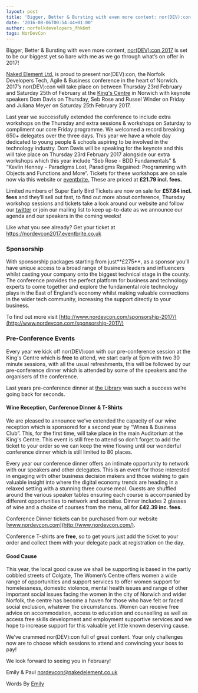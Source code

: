 ```yaml
---
layout: post
title: 'Bigger, Better & Bursting with even more content: nor(DEV):con 2017!'
date: '2016-08-06T00:54:44+01:00'
author: norfolkdevelopers_fhk6mt
tags: NorDevCon
---
```


Bigger, Better & Bursting with even more content, [nor(DEV):con 2017](https://nordevcon.com/) is set to be our biggest yet so bare with me as we go through what’s on offer in 2017!

[Naked Element Ltd.](https://www.nakedelement.co.uk/) is proud to present nor(DEV):con, the Norfolk Developers Tech, Agile & Business conference in the heart of Norwich. 2017’s nor(DEV):con will take place on between Thursday 23rd February and Saturday 25th of February at the [King's Centre](https://www.kings-centre.com/) in Norwich with keynote speakers Dom Davis on Thursday, Seb Rose and Russel Winder on Friday and Juliana Meyer on Saturday 25th February 2017.

Last year we successfully extended the conference to include extra workshops on the Thursday and extra sessions & workshops on Saturday to compliment our core Friday programme. We welcomed a record breaking 650+ delegates over the three days. This year we have a whole day dedicated to young people & schools aspiring to be involved in the technology industry. Dom Davis will be speaking for the keynote and this will take place on Thursday 23rd February 2017 alongside our extra workshops which this year include “Seb Rose - BDD Fundamentals” & “Kevlin Henney - Paradigms Lost, Paradigms Regained: Programming with Objects and Functions and More”. Tickets for these workshops are on sale now via this website or [eventbrite.](https://nordevcon2017.eventbrite.co.uk) These are priced at **£21.79 incl. fees.**

Limited numbers of Super Early Bird Tickets are now on sale for **£57.84 incl. fees** and they’ll sell out fast, to find out more about conference, Thursday workshop sessions and tickets take a look around our website and follow our [twitter](https://twitter.com/NorfolkDev) or join our mailing list to keep up-to-date as we announce our agenda and our speakers in the coming weeks!

Like what you see already? Get your ticket at <https://nordevcon2017.eventbrite.co.uk>

### Sponsorship

With sponsorship packages starting from just**£275**, as a sponsor you’ll have unique access to a broad range of business leaders and influencers whilst casting your company onto the biggest technical stage in the county. The conference provides the perfect platform for business and technology experts to come together and explore the fundamental role technology plays in the East of England’s economy whilst making valuable connections in the wider tech community, increasing the support directly to your business.

To find out more visit [http://www.nordevcon.com/sponsorship-2017/](http://www.nordevcon.com/sponsorship-2017/)

### Pre-Conference Events

Every year we kick off nor(DEV):con with our pre-conference session at the King's Centre which is **free** to attend, we start early at 5pm with two 30 minute sessions, with all the usual refreshments, this will be followed by our pre-conference dinner which is attended by some of the speakers and the organisers of the conference.

Last years pre-conference dinner at [the Library](http://www.thelibraryrestaurant.co.uk/#welcome) was such a success we’re going back for seconds.

#### Wine Reception, Conference Dinner & T-Shirts

We are pleased to announce we’ve extended the capacity of our wine reception which is sponsored for a second year by “Wines & Business Club”. This, for the first time, will take place in the main Auditorium at the King's Centre. This event is still free to attend so don’t forget to add the ticket to your order so we can keep the wine flowing until our wonderful conference dinner which is still limited to 80 places.

Every year our conference dinner offers an intimate opportunity to network with our speakers and other delegates. This is an event for those interested in engaging with other business decision makers and those wishing to gain valuable insight into where the digital economy trends are heading in a relaxed setting with a stunning three course meal. Guests are shuffled around the various speaker tables ensuring each course is accompanied by different opportunities to network and socialise. Dinner includes 2 glasses of wine and a choice of courses from the menu, all for **£42.39 inc. fees.**

Conference Dinner tickets can be purchased from our website [www.nordevcon.com](http://www.nordevcon.com/).

Conference T-shirts are **free**, so to get yours just add the ticket to your order and collect them with your delegate pack at registration on the day.

#### Good Cause

This year, the local good cause we shall be supporting is based in the partly cobbled streets of Colgate, The Women’s Centre offers women a wide range of opportunities and support services to offer women support for homelessness, domestic violence, mental health issues and range of other important social issues facing the women in the city of Norwich and wider Norfolk, the centre has become a haven for those who have felt or faced social exclusion, whatever the circumstances. Women can receive free advice on accommodation, access to education and counselling as well as access free skills development and employment supportive services and we hope to increase support for this valuable yet little known deserving cause.

We’ve crammed nor(DEV):con full of great content. Your only challenges now are to choose which sessions to attend and convincing your boss to pay!

We look forward to seeing you in February!

Emily & Paul [nordevcon@nakedelement.co.uk](mailto:nordevcon@nakedelement.co.uk)

Words By [Emily](https://twitter.com/EJSiameseDream)